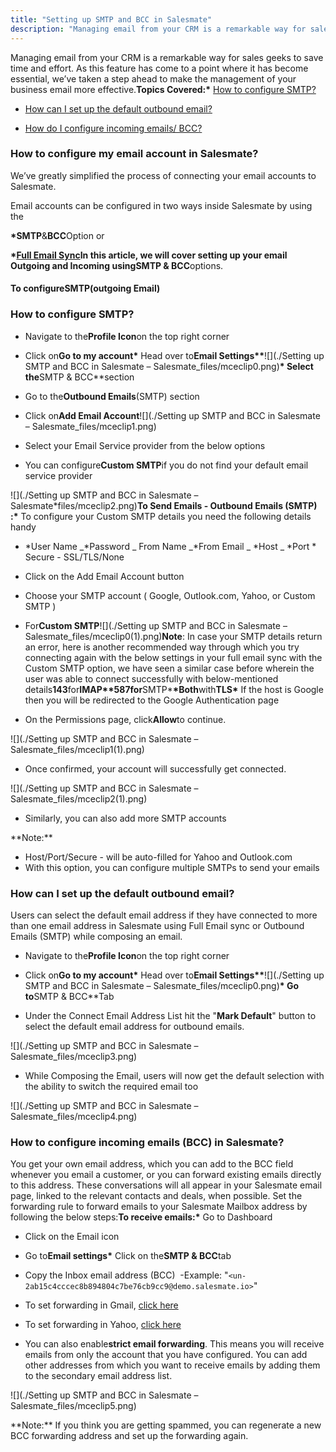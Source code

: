 ```yaml
---
title: "Setting up SMTP and BCC in Salesmate"
description: "Managing email from your CRM is a remarkable way for sales geeks to save time and effort. As this feature has come to a point where it has become esse..."
---
```


Managing email from your CRM is a remarkable way for sales geeks to save time and effort. As this feature has come to a point where it has become essential, we’ve taken a step ahead to make the management of your business email more effective.**Topics Covered:\*** [How to configure SMTP?](https://support.salesmate.io/hc/en-us/articles/214088269-Setting-up-SMTP-and-BCC-in-Salesmate#h_01GHGG44D0D3MWJH7JZHAGJ39J)

- [How can I set up the default outbound email?](https://support.salesmate.io/hc/en-us/articles/214088269-Setting-up-SMTP-and-BCC-in-Salesmate#h_01GHGG4HZ3VYCTJJVQZMCSSWWX)

- [How do I configure incoming emails/ BCC?](https://support.salesmate.io/hc/en-us/articles/214088269-Setting-up-SMTP-and-BCC-in-Salesmate#h_01GHGG60RV7MM1Y73QW6MNHC1A)

### How to configure my email account in Salesmate?

We’ve greatly simplified the process of connecting your email accounts to Salesmate.

Email accounts can be configured in two ways inside Salesmate by using the

**\*SMTP**&**BCC**Option or

**\*[Full Email Sync](https://support.salesmate.io/hc/en-us/articles/115000665965-Full-Email-Sync)**In this article, we will cover setting up your email Outgoing and Incoming using**SMTP & BCC**options.

#### To configure**SMTP**(outgoing Email)

### How to configure SMTP?

- Navigate to the**Profile Icon**on the top right corner

- Click on**Go to my account\*** Head over to**Email Settings\*\***![](./Setting up SMTP and BCC in Salesmate – Salesmate_files/mceclip0.png)**\* Select the**SMTP & BCC\*\*section

- Go to the**Outbound Emails**(SMTP) section

- Click on**Add Email Account**![](./Setting up SMTP and BCC in Salesmate – Salesmate_files/mceclip1.png)

- Select your Email Service provider from the below options

- You can configure**Custom SMTP**if you do not find your default email service provider

![](./Setting up SMTP and BCC in Salesmate – Salesmate*files/mceclip2.png)**To Send Emails - Outbound Emails (SMTP) :\*** To configure your Custom SMTP details you need the following details handy

- \*User Name
_\*Password
_ From Name
_\*From Email
_ \*Host
\_ \*Port \* Secure - SSL/TLS/None

- Click on the Add Email Account button

- Choose your SMTP account ( Google, Outlook.com, Yahoo, or Custom SMTP )

- For**Custom SMTP**![](./Setting up SMTP and BCC in Salesmate – Salesmate_files/mceclip0(1).png)**Note**: In case your SMTP details return an error, here is another recommended way through which you try connecting again with the below settings in your full email sync with the Custom SMTP option, we have seen a similar case before wherein the user was able to connect successfully with below-mentioned details**143**for**IMAP\*\***587**for**SMTP\***\*Both**with**TLS\*** If the host is Google then you will be redirected to the Google Authentication page

- On the Permissions page, click**Allow**to continue.

![](./Setting up SMTP and BCC in Salesmate – Salesmate_files/mceclip1(1).png)

- Once confirmed, your account will successfully get connected.

![](./Setting up SMTP and BCC in Salesmate – Salesmate_files/mceclip2(1).png)

- Similarly, you can also add more SMTP accounts

<Note>
**Note:**

- Host/Port/Secure - will be auto-filled for Yahoo and Outlook.com
- With this option, you can configure multiple SMTPs to send your emails

</Note>

### How can I set up the default outbound email?

Users can select the default email address if they have connected to more than one email address in Salesmate using Full Email sync or Outbound Emails (SMTP) while composing an email.

- Navigate to the**Profile Icon**on the top right corner

- Click on**Go to my account\*** Head over to**Email Settings\*\***![](./Setting up SMTP and BCC in Salesmate – Salesmate_files/mceclip0.png)**\* Go to**SMTP & BCC\*\*Tab

- Under the Connect Email Address List hit the "**Mark Default**" button to select the default email address for outbound emails.

![](./Setting up SMTP and BCC in Salesmate – Salesmate_files/mceclip3.png)

- While Composing the Email, users will now get the default selection with the ability to switch the required email too

![](./Setting up SMTP and BCC in Salesmate – Salesmate_files/mceclip4.png)

### How to configure incoming emails (BCC) in Salesmate?

You get your own email address, which you can add to the BCC field whenever you email a customer, or you can forward existing emails directly to this address. These conversations will all appear in your Salesmate email page, linked to the relevant contacts and deals, when possible. Set the forwarding rule to forward emails to your Salesmate Mailbox address by following the below steps:**To receive emails:\*** Go to Dashboard

- Click on the Email icon

- Go to**Email settings\*** Click on the**SMTP & BCC**tab

- Copy the Inbox email address (BCC)  -Example: "`<un-2ab15c4cccec8b894804c7be76cb9cc9@demo.salesmate.io>`"

- To set forwarding in Gmail, [click here](https://support.google.com/mail/answer/10957?hl=en)

- To set forwarding in Yahoo, [click here](https://help.yahoo.com/kb/SLN22028.html)

- You can also enable**strict email forwarding**. This means you will receive emails from only the account that you have configured. You can add other addresses from which you want to receive emails by adding them to the secondary email address list.

![](./Setting up SMTP and BCC in Salesmate – Salesmate_files/mceclip5.png)

<Note>
**Note:** If you think you are getting spammed, you can regenerate a new BCC forwarding address and set up the forwarding again.
</Note>
